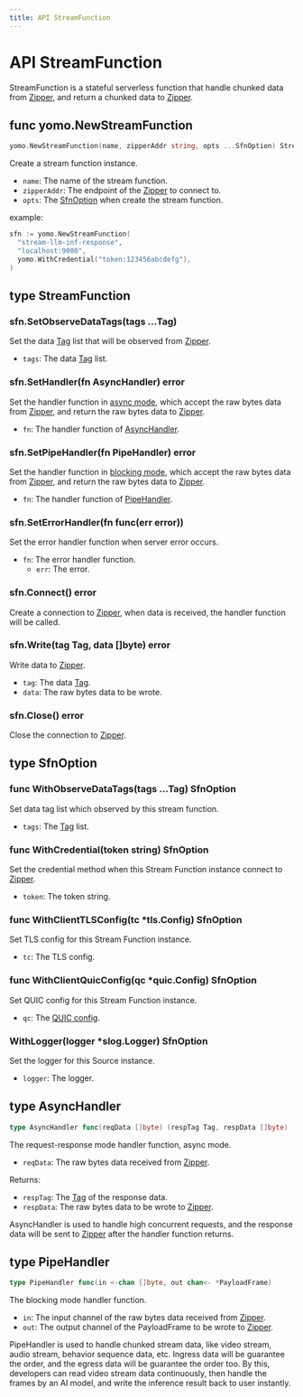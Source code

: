 ```yaml
---
title: API StreamFunction
---
```


# API StreamFunction

StreamFunction is a stateful serverless function that handle chunked data from [Zipper][zipper], and return a chunked data to [Zipper][zipper].

## func yomo.NewStreamFunction

```go
yomo.NewStreamFunction(name, zipperAddr string, opts ...SfnOption) StreamFunction
```

Create a stream function instance.

- `name`: The name of the stream function.
- `zipperAddr`: The endpoint of the [Zipper][zipper] to connect to.
- `opts`: The [SfnOption][sfnOption] when create the stream function.

example:

```go
sfn := yomo.NewStreamFunction(
  "stream-llm-inf-response", 
  "localhost:9000",
  yomo.WithCredential("token:123456abcdefg"),
)
```

## type StreamFunction

### sfn.SetObserveDataTags(tags ...Tag)

Set the data [Tag][tag] list that will be observed from [Zipper][zipper].

- `tags`: The data [Tag][tag] list.

### sfn.SetHandler(fn AsyncHandler) error

Set the handler function in [async mode](#type-asynchandler), which accept the raw bytes data from [Zipper][zipper], and return the raw bytes data to [Zipper][zipper].

- `fn`: The handler function of [AsyncHandler](#type-asynchandler).

### sfn.SetPipeHandler(fn PipeHandler) error

Set the handler function in [blocking mode](#type-pipehandler), which accept the raw bytes data from [Zipper][zipper], and return the raw bytes data to [Zipper][zipper].

- `fn`: The handler function of [PipeHandler](#type-pipehandler).

### sfn.SetErrorHandler(fn func(err error))

Set the error handler function when server error occurs.

- `fn`: The error handler function.
    - `err`: The error.

### sfn.Connect() error

Create a connection to [Zipper][zipper], when data is received, the handler function will be called.

### sfn.Write(tag Tag, data []byte) error

Write data to [Zipper][zipper].

- `tag`: The data [Tag][tag].
- `data`: The raw bytes data to be wrote.

### sfn.Close() error

Close the connection to [Zipper][zipper].

## type SfnOption

### func WithObserveDataTags(tags ...Tag) SfnOption

Set data tag list which observed by this stream function.

- `tags`: The [Tag][tag] list.

### func WithCredential(token string) SfnOption

Set the credential method when this Stream Function instance connect to [Zipper][zipper].

- `token`: The token string.

### func WithClientTLSConfig(tc *tls.Config) SfnOption

Set TLS config for this Stream Function instance.

- `tc`: The TLS config.

### func WithClientQuicConfig(qc *quic.Config) SfnOption

Set QUIC config for this Stream Function instance.

- `qc`: The [QUIC config](https://pkg.go.dev/github.com/lucas-clemente/quic-go#Config).

### WithLogger(logger *slog.Logger) SfnOption

Set the logger for this Source instance.

 - `logger`: The logger.

## type AsyncHandler

```go
type AsyncHandler func(reqData []byte) (respTag Tag, respData []byte)
```

The request-response mode handler function, async mode.

- `reqData`: The raw bytes data received from [Zipper][zipper].

Returns:

- `respTag`: The [Tag][tag] of the response data.
- `respData`: The raw bytes data to be wrote to [Zipper][zipper].

AsyncHandler is used to handle high concurrent requests, and the response data will be sent to [Zipper][zipper] after the handler function returns.

## type PipeHandler

```go
type PipeHandler func(in <-chan []byte, out chan<- *PayloadFrame)
```

The blocking mode handler function.

- `in`: The input channel of the raw bytes data received from [Zipper][zipper].
- `out`: The output channel of the PayloadFrame to be wrote to [Zipper][zipper].

PipeHandler is used to handle chunked stream data, like video stream, audio stream, behavior sequence data, etc. Ingress data will be guarantee the order, and the egress data will be guarantee the order too. By this, developers can read video stream data continuously, then handle the frames by an AI model, and write the inference result back to user instantly.

[sfnOption]: #type-sfnoption
[zipper]: ../zipper
[tag]: ./tag